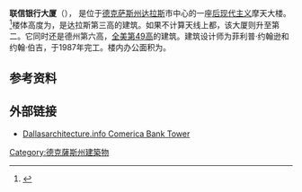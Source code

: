 {{Infobox building
| name               = 联信银行大厦<br>Comerica Bank Tower
| image              = Bank One Center.jpg
| image_size         = 250px
| caption            = 
| alternate_names    = 第一银行中心（Bank One Center）<br>大通中心（Chase Center）<br>动力广场（Momentum Place）
| location           = {{USA}}[[德克萨斯州|德克萨斯州]][[达拉斯|达拉斯]]主街1717号
| latd               = 32.78157
| longd              = -96.7966
| iso_region         = US-TX
| coordinates_display= title
| start_date         = 1985年2月
| completion_date    = 1987年
| building_type      = 商业办公
| antenna_spire      = 
| roof               = {{convert|239.88|m}}
| top_floor          = 
| floor_count        = 60
| elevator_count     = 
| cost               = 
| floor_area         = {{convert|142,200|m2|abbr=on}}
| architect          = [[John_Burgee#Johnson.2FBurgee_Architects|Johnson/Burgee Architects]]<br>[[HKS,_Inc.|HKS, Inc.]]
| structural_engineer= 
| main_contractor    = The Beck Group<br>HCB Contractors
| developer          = 
| owner              = 1717 Dallas Partners LLC
| management         = 
| references         = <ref>{{emporis|118428}}</ref><ref>{{skyscraperpage|225}}</ref><ref>{{structurae|s0012161}}</ref><ref name="comericahq"/>
}}

'''联信银行大厦'''（{{lang-en|Comerica Bank Tower}}）， 是位于[[德克萨斯州|德克萨斯州]][[达拉斯|达拉斯]]市中心的一座[[后现代主义建筑|后现代主义]]摩天大楼。<ref name="comericahq">{{cite news |title=Comerica Announces Site of New Corporate Headquarters in Texas |url=http://comerica.mediaroom.com/index.php?s=press_releases&item=832 |publisher=Comerica Inc. |date=2007-08-13 |accessdate=2007-08-16 |archiveurl=https://web.archive.org/web/20071030093619/http://comerica.mediaroom.com/index.php?s=press_releases&item=832 |archivedate=2007-10-30 |deadurl=yes }}</ref>楼体高度为{{convert|787|ft|m|0}}，是达拉斯第三高的建筑。如果不计算天线上都，该大厦则升至第二。它同时还是德州第六高，[[美国摩天大楼列表|全美第49高]]的建筑。建筑设计师为菲利普·约翰逊和约翰·伯吉，于1987年完工。楼内办公面积为{{convert|1500000|sqft|m2|-5}}。

== 参考资料 ==
{{Reflist|2}}

== 外部链接 ==
{{Commonscat|Comerica Bank Tower|联信银行大厦}}
* [https://web.archive.org/web/20060227142901/http://www.dallasarchitecture.info/bankone.htm Dallasarchitecture.info Comerica Bank Tower]

[[Category:德克薩斯州建築物|Category:德克薩斯州建築物]]